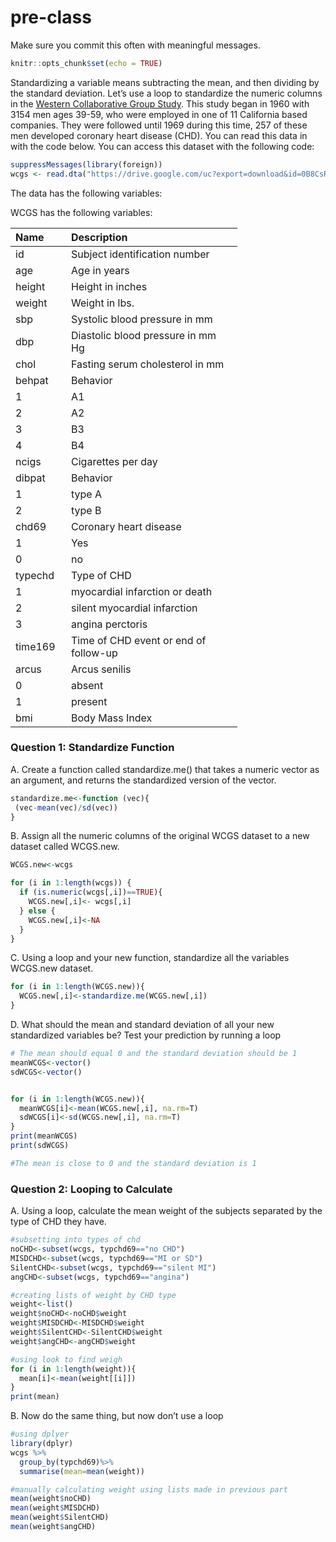 # pre-class


Make sure you commit this often with meaningful messages. 



```r
knitr::opts_chunk$set(echo = TRUE)
```








Standardizing a variable means subtracting the mean, and then dividing by the standard deviation. Let’s use a loop to standardize the numeric columns in the [Western Collaborative Group Study](https://clinicaltrials.gov/ct2/show/NCT00005174). This study began in 1960 with 3154 men ages 39-59, who were employed in one of 11 California based companies. They were followed until 1969 during this time, 257 of these men developed coronary heart disease (CHD). You can read this data in with the code below. You can access this dataset with the following code:

```R

suppressMessages(library(foreign))
wcgs <- read.dta("https://drive.google.com/uc?export=download&id=0B8CsRLdwqzbzYWxfN3ExQllBQkU")
```

The data has the following variables:



WCGS has the following variables:

-----------------------------------------------------------
Name    Description
------- -------------------------------------------
id      Subject identification number

age     Age in years

height  Height in inches

weight  Weight in lbs.

sbp     Systolic blood pressure in mm 

dbp     Diastolic blood pressure in mm Hg

chol    Fasting serum cholesterol in mm 

behpat  Behavior

  1       A1

  2       A2

  3       B3

  4       B4

ncigs   Cigarettes per day

dibpat  Behavior

1       type A

2       type B

chd69   Coronary heart disease

1       Yes

0       no

typechd Type of CHD

1       myocardial infarction or death

2       silent myocardial infarction

3       angina perctoris

time169 Time of CHD event or end of follow-up

arcus   Arcus senilis

0       absent

1       present

bmi     Body Mass Index
-----------------------------------------------------------




### Question 1: Standardize Function

A. Create a function called standardize.me() that takes a numeric vector as an argument, and returns the standardized version of the vector.
```r
standardize.me<-function (vec){
 (vec-mean(vec)/sd(vec)) 
}
```
B. Assign all the numeric columns of the original WCGS dataset to a new dataset called WCGS.new.
```r
WCGS.new<-wcgs

for (i in 1:length(wcgs)) {
  if (is.numeric(wcgs[,i])==TRUE){
    WCGS.new[,i]<- wcgs[,i]
  } else {
    WCGS.new[,i]<-NA
  }
}

```
C. Using a loop and your new function, standardize all the variables WCGS.new dataset.
```r
for (i in 1:length(WCGS.new)){
  WCGS.new[,i]<-standardize.me(WCGS.new[,i])
}

```
D. What should the mean and standard deviation of all your new standardized variables be? Test your prediction by running a loop
```r
# The mean should equal 0 and the standard deviation should be 1
meanWCGS<-vector()
sdWCGS<-vector()


for (i in 1:length(WCGS.new)){
  meanWCGS[i]<-mean(WCGS.new[,i], na.rm=T)
  sdWCGS[i]<-sd(WCGS.new[,i], na.rm=T)
}
print(meanWCGS)
print(sdWCGS)

#The mean is close to 0 and the standard deviation is 1
```




### Question 2: Looping to Calculate

A. Using a loop, calculate the mean weight of the subjects separated by the type of CHD they have.
```r
#subsetting into types of chd
noCHD<-subset(wcgs, typchd69=="no CHD")
MISDCHD<-subset(wcgs, typchd69=="MI or SD")
SilentCHD<-subset(wcgs, typchd69=="silent MI")
angCHD<-subset(wcgs, typchd69=="angina")

#creating lists of weight by CHD type
weight<-list()
weight$noCHD<-noCHD$weight
weight$MISDCHD<-MISDCHD$weight
weight$SilentCHD<-SilentCHD$weight
weight$angCHD<-angCHD$weight

#using look to find weigh
for (i in 1:length(weight)){
  mean[i]<-mean(weight[[i]])
}
print(mean)

```
B. Now do the same thing, but now don’t use a loop
```r
#using dplyer
library(dplyr)
wcgs %>%
  group_by(typchd69)%>%
  summarise(mean=mean(weight))

#manually calculating weight using lists made in previous part
mean(weight$noCHD)
mean(weight$MISDCHD)
mean(weight$SilentCHD)
mean(weight$angCHD)
```

